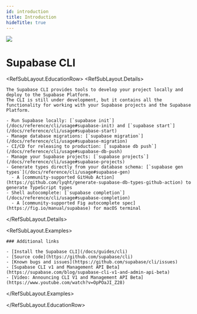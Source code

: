 ```yaml
---
id: introduction
title: Introduction
hideTitle: true
---
```


<div className="flex items-start gap-6 not-prose" id="introduction">
  <img src="/docs/img/icons/menu/reference-cli.svg" className="w-8 h-8 rounded" />
  <div className="flex flex-col gap-2">
    <h1 className="text-3xl text-foreground m-0">Supabase CLI</h1>
  </div>
</div>

<RefSubLayout.EducationRow>
  <RefSubLayout.Details>

    The Supabase CLI provides tools to develop your project locally and deploy to the Supabase Platform.
    The CLI is still under development, but it contains all the functionality for working with your Supabase projects and the Supabase Platform.

    - Run Supabase locally: [`supabase init`](/docs/reference/cli/usage#supabase-init) and [`supabase start`](/docs/reference/cli/usage#supabase-start)
    - Manage database migrations: [`supabase migration`](/docs/reference/cli/usage#supabase-migration)
    - CI/CD for releasing to production: [`supabase db push`](/docs/reference/cli/usage#supabase-db-push)
    - Manage your Supabase projects: [`supabase projects`](/docs/reference/cli/usage#supabase-projects)
    - Generate types directly from your database schema: [`supabase gen types`](/docs/reference/cli/usage#supabase-gen)
      - A [community-supported GitHub Action](https://github.com/lyqht/generate-supabase-db-types-github-action) to generate TypeScript types
    - Shell autocomplete: [`supabase completion`](/docs/reference/cli/usage#supabase-completion)
      - A [community-supported Fig autocomplete spec](https://fig.io/manual/supabase) for macOS terminal

  </RefSubLayout.Details>

  <RefSubLayout.Examples>

    ### Additional links

    - [Install the Supabase CLI](/docs/guides/cli)
    - [Source code](https://github.com/supabase/cli)
    - [Known bugs and issues](https://github.com/supabase/cli/issues)
    - [Supabase CLI v1 and Management API Beta](https://supabase.com/blog/supabase-cli-v1-and-admin-api-beta)
    - [Video: Announcing CLI V1 and Management API Beta](https://www.youtube.com/watch?v=OpPOaJI_Z28)

  </RefSubLayout.Examples>

</RefSubLayout.EducationRow>
